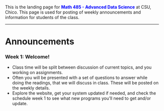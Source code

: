 <br><br>

This is the landing page for <span style="color:blue">**Math 485 - Advanced Data Science**</span> at CSU, Chico. This page is used for posting of weekly announcements and information for students of the class. 

----

# Announcements

### Week 1: Welcome! 

* Class time will be split between discussion of current topics, and you working on assignments. 
* Often you will be presented with a set of questions to answer while doing the readings, that we will discuss in class. These will be posted on the weekly details. 
* Explore the website, get your system updated if needed, and check the schedule week 1 to see what new programs you'll need to get and/or update. 